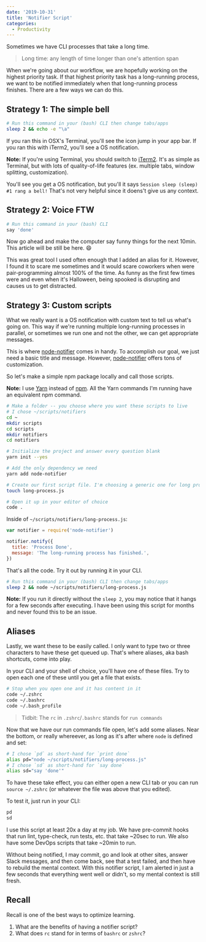 ```yaml
---
date: '2019-10-31'
title: 'Notifier Script'
categories:
  - Productivity
---
```



Sometimes we have CLI processes that take a long time.

> Long time: any length of time longer than one's attention span

When we're going about our workflow, we are hopefully working on the highest priority task. If that highest priority task has a long-running process, we want to be notified immediately when that long-running process finishes. There are a few ways we can do this.

## Strategy 1: The simple bell

```bash
# Run this command in your (bash) CLI then change tabs/apps
sleep 2 && echo -e "\a"
```

If you ran this in OSX's Terminal, you'll see the icon jump in your app bar. If you ran this with iTerm2, you'll see a OS notification.

**Note:** If you're using Terminal, you should switch to [iTerm2](https://www.iterm2.com/). It's as simple as Terminal, but with lots of quality-of-life features (ex. multiple tabs, window splitting, customization).

You'll see you get a OS notification, but you'll it says `Session sleep (sleep) #1 rang a bell!` That's not very helpful since it doens't give us any context.

## Strategy 2: Voice FTW

```bash
# Run this command in your (bash) CLI
say 'done'
```

Now go ahead and make the computer say funny things for the next 10min. This article will be still be here. 😄

This was great tool I used often enough that I added an alias for it. However, I found it to scare me sometimes and it would scare coworkers when were pair-programming almost 100% of the time. As funny as the first few times were and even when it's Halloween, being spooked is disrupting and causes us to get distracted.

## Strategy 3: Custom scripts

What we really want is a OS notification with custom text to tell us what's going on. This way if we're running multiple long-running processes in parallel, or sometimes we run one and not the other, we can get appropriate messages.

This is where [node-notifier](https://www.npmjs.com/package/node-notifier) comes in handy. To accomplish our goal, we just need a basic title and message. However, [node-notifier](https://www.npmjs.com/package/node-notifier) offers tons of customization.

So let's make a simple npm package locally and call those scripts.

**Note:** I use [Yarn](https://yarnpkg.com/lang/en/) instead of [npm](https://www.npmjs.com/). All the Yarn commands I'm running have an equivalent npm command.

```bash
# Make a folder -- you choose where you want these scripts to live
# I chose ~/scripts/notifiers
cd ~
mkdir scripts
cd scripts
mkdir notifiers
cd notifiers

# Initialize the project and answer every question blank
yarn init --yes

# Add the only dependency we need
yarn add node-notifier

# Create our first script file. I'm choosing a generic one for long processes
touch long-process.js

# Open it up in your editor of choice
code .
```

Inside of `~/scripts/notifiers/long-process.js`:

```js
var notifier = require('node-notifier')

notifier.notify({
  title: 'Process Done',
  message: 'The long-running process has finished.',
})
```

That's all the code. Try it out by running it in your CLI.

```bash
# Run this command in your (bash) CLI then change tabs/apps
sleep 2 && node ~/scripts/notifiers/long-process.js
```

**Note:** If you run it directly without the `sleep 2`, you may notice that it hangs for a few seconds after executing. I have been using this script for months and never found this to be an issue.

## Aliases

Lastly, we want these to be easily called. I only want to type two or three characters to have these get queued up. That's where aliases, aka bash shortcuts, come into play.

In your CLI and your shell of choice, you'll have one of these files. Try to open each one of these until you get a file that exists.

```bash
# Stop when you open one and it has content in it
code ~/.zshrc
code ~/.bashrc
code ~/.bash_profile
```

> Tidbit: The `rc` in `.zshrc`/`.bashrc` stands for `run commands`

Now that we have our run commands file open, let's add some aliases. Near the bottom, or really whereever, as long as it's after where `node` is defined and set:

```bash
# I chose `pd` as short-hand for `print done`
alias pd="node ~/scripts/notifiers/long-process.js"
# I chose `sd` as short-hand for `say done`
alias sd="say 'done'"
```

To have these take effect, you can either open a new CLI tab or you can run `source ~/.zshrc` (or whatever the file was above that you edited).

To test it, just run in your CLI:

```bash
pd
sd
```

I use this script at least 20x a day at my job. We have pre-commit hooks that run lint, type-check, run tests, etc. that take ~20sec to run. We also have some DevOps scripts that take ~20min to run.

Without being notified, I may commit, go and look at other sites, answer Slack messages, and then come back, see that a test failed, and then have to rebuild the mental context. With this notifier script, I am alerted in just a few seconds that everything went well or didn't, so my mental context is still fresh.

## Recall

Recall is one of the best ways to optimize learning.

1. What are the benefits of having a notifier script?
1. What does `rc` stand for in terms of `bashrc` or `zshrc`?

<br />
<TweetText message="Notifier Script" text="Discuss on Twitter" />
